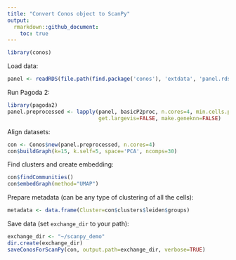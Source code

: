 ```yaml
---
title: "Convert Conos object to ScanPy"
output:
  rmarkdown::github_document:
    toc: true
---
```


```r
library(conos)
```

Load data:

```r
panel <- readRDS(file.path(find.package('conos'), 'extdata', 'panel.rds'))
```

Run Pagoda 2:

```r
library(pagoda2)
panel.preprocessed <- lapply(panel, basicP2proc, n.cores=4, min.cells.per.gene=0, n.odgenes=2e3, 
                             get.largevis=FALSE, make.geneknn=FALSE)
```

Align datasets:

```r
con <- Conos$new(panel.preprocessed, n.cores=4)
con$buildGraph(k=15, k.self=5, space='PCA', ncomps=30)
```

Find clusters and create embedding:

```r
con$findCommunities()
con$embedGraph(method="UMAP")
```

Prepare metadata (can be any type of clustering of all the cells):

```r
metadata <- data.frame(Cluster=con$clusters$leiden$groups)
```

Save data (set `exchange_dir` to your path):

```r
exchange_dir <- "~/scanpy_demo"
dir.create(exchange_dir)
saveConosForScanPy(con, output.path=exchange_dir, verbose=TRUE)
```

